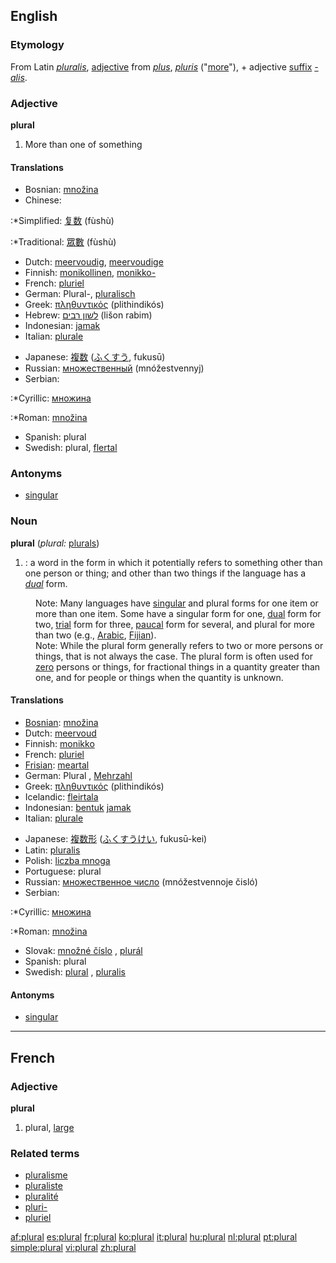 {{wikipediapar|Plurals}}
==English==

===Etymology===
From Latin ''[[pluralis]]'', [[adjective]] from ''[[plus]]'', ''[[pluris]]'' ("[[more]]"), + adjective [[suffix]] ''[[-alis]]''.

===Adjective===
'''plural'''

#More than one of something

====Translations====
{{top}}
*Bosnian: [[množina]] {{f}}
*Chinese:
:*Simplified: [[复数]] (fùshù)
:*Traditional: [[眾數]] (fùshù)
*Dutch: [[meervoudig]], [[meervoudige]]
*Finnish: [[monikollinen]], [[monikko-]]
*French: [[pluriel]]
*German: Plural-, [[pluralisch]]
*Greek: [[πληθυντικός]] (plithindikós)
*Hebrew: [[לשון רבים]] (lišon rabim)
*Indonesian: [[jamak]]
*Italian: [[plurale]]
{{mid}}
*Japanese: [[複数]] ([[ふくすう]], fukusū)
*Russian: [[множественный]] (mnóžestvennyj)
*Serbian:
:*Cyrillic: [[множина]] {{f}}
:*Roman: [[množina]] {{f}}
*Spanish: plural
*Swedish: plural, [[flertal]]
{{bottom}}

===Antonyms===
*[[singular]]

===Noun===
'''plural''' (''plural:'' [[plurals]])

#{{grammar}}: a word in the form in which it potentially refers to something other than one person or thing; and other than two things if the language has a ''[[dual]]'' form.
:Note: Many languages have [[singular]] and plural forms for one item or more than one item. Some have a singular form for one, [[dual]] form for two, [[trial]] form for three, [[paucal]] form for several, and plural for more than two (e.g., [[Arabic]], [[Fijian]]).
:Note: While the plural form generally refers to two or more persons or things, that is not always the case. The plural form is often used for [[zero]] persons or things, for fractional things in a quantity greater than one, and for people or things when the quantity is unknown.

====Translations====
{{top}}
*[[Bosnian]]: [[množina]] {{f}}
*Dutch: [[meervoud]] {{n}}
*Finnish: [[monikko]]
*French: [[pluriel]] {{m}}
*[[Frisian]]: [[meartal]] {{n}}
*German: Plural {{m}}, [[Mehrzahl]] {{f}}
*Greek: [[πληθυντικός]] (plithindikós) {{m}}
*Icelandic: [[fleirtala]]
*Indonesian: [[bentuk]] [[jamak]]
*Italian: [[plurale]] {{m}}
{{mid}}
*Japanese: [[複数形]] ([[ふくすうけい]], fukusū-kei)
*Latin: [[pluralis]]
*Polish: [[liczba mnoga]] {{f}}
*Portuguese: plural {{m}}
*Russian: [[множественное число]] (mnóžestvennoje čisló) {{n}}
*Serbian:
:*Cyrillic: [[множина]] {{f}}
:*Roman: [[množina]] {{f}}
*Slovak: [[množné číslo]] {{n}}, [[plurál]] {{m}}
*Spanish: plural {{m}}
*Swedish: [[plural#Swedish|plural]] {{n}}, [[pluralis]] {{n}}
{{bottom}}

====Antonyms====
*[[singular]]

-----

==French==
===Adjective===
'''plural'''
#plural, [[large]]
===Related terms===
*[[pluralisme]]
*[[pluraliste]]
*[[pluralité]]
*[[pluri-]]
*[[pluriel]]

[[af:plural]]
[[es:plural]]
[[fr:plural]]
[[ko:plural]]
[[it:plural]]
[[hu:plural]]
[[nl:plural]]
[[pt:plural]]
[[simple:plural]]
[[vi:plural]]
[[zh:plural]]
